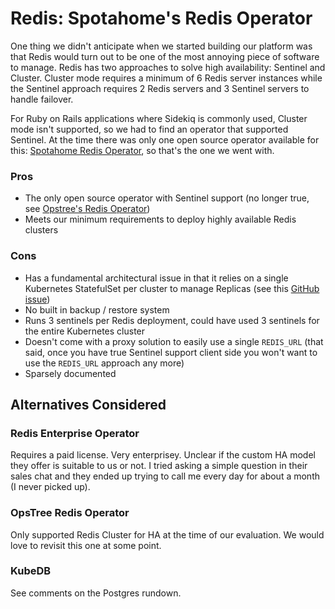 # Redis: Spotahome's Redis Operator

One thing we didn't anticipate when we started building our platform was that Redis would turn out to be one of the most annoying piece of software to manage. Redis has two approaches to solve high availability: Sentinel and Cluster. Cluster mode requires a minimum of 6 Redis server instances while the Sentinel approach requires 2 Redis servers and 3 Sentinel servers to handle failover.

For Ruby on Rails applications where Sidekiq is commonly used, Cluster mode isn't supported, so we had to find an operator that supported Sentinel. At the time there was only one open source operator available for this: [Spotahome Redis Operator](https://github.com/spotahome/redis-operator), so that's the one we went with.

### Pros

- The only open source operator with Sentinel support (no longer true, see [Opstree's Redis Operator](https://github.com/OT-CONTAINER-KIT/redis-operator/pull/408))
- Meets our minimum requirements to deploy highly available Redis clusters

### Cons

- Has a fundamental architectural issue in that it relies on a single Kubernetes StatefulSet per cluster to manage Replicas (see this [GitHub issue](https://github.com/spotahome/redis-operator/issues/565#issuecomment-1448677515))
- No built in backup / restore system
- Runs 3 sentinels per Redis deployment, could have used 3 sentinels for the entire Kubernetes cluster
- Doesn't come with a proxy solution to easily use a single `REDIS_URL` (that said, once you have true Sentinel support client side you won't want to use the `REDIS_URL` approach any more)
- Sparsely documented

## Alternatives Considered

### Redis Enterprise Operator

Requires a paid license. Very enterprisey. Unclear if the custom HA model they offer is suitable to us or not. I tried asking a simple question in their sales chat and they ended up trying to call me every day for about a month (I never picked up).

### OpsTree Redis Operator

Only supported Redis Cluster for HA at the time of our evaluation. We would love to revisit this one at some point.

### KubeDB

See comments on the Postgres rundown.
